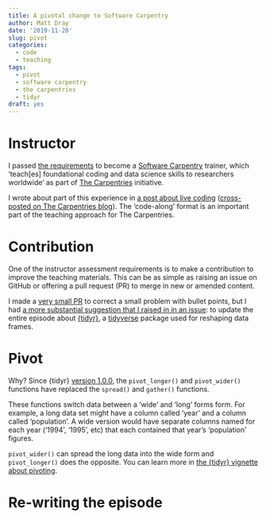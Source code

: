 ```yaml
---
title: A pivotal change to Software Carpentry
author: Matt Dray
date: '2019-11-20'
slug: pivot
categories:
  - code
  - teaching
tags:
  - pivot
  - software carpentry
  - the carpentries
  - tidyr
draft: yes
---
```


# Instructor

I passed [the requirements](https://carpentries.github.io/instructor-training/checkout/) to become a  [Software Carpentry](https://software-carpentry.org/) trainer, which ‘teach[es] foundational coding and data science skills to researchers worldwide’ as part of [The Carpentries](https://carpentries.org/) initiative.

I wrote about part of this experience in [a post about live coding](https://www.rostrum.blog/2019/09/12/live-code/) ([cross-posted on The Carpentries blog](https://carpentries.org/blog/2019/09/live-coding-experience/)). The ‘code-along’ format is an important part of the teaching approach for The Carpentries.

# Contribution

One of the instructor assessment requirements is to make a contribution to improve the teaching materials. This can be as simple as raising an issue on GitHub or offering a pull request (PR) to merge in new or amended content.

I made a [very small PR](https://github.com/swcarpentry/r-novice-gapminder/pull/569) to correct a small problem with bullet points, but I had [a more substantial suggestion that I raised in in an issue](https://github.com/swcarpentry/r-novice-gapminder/issues/570): to update the entire episode about [{tidyr}](https://tidyr.tidyverse.org/), a [tidyverse](https://www.tidyverse.org/) package used for reshaping data frames.

# Pivot

Why? Since {tidyr} [version 1.0.0](https://www.tidyverse.org/blog/2019/09/tidyr-1-0-0/), the `pivot_longer()` and `pivot_wider()` functions have replaced the `spread()` and `gather()` functions. 

These functions switch data between a ‘wide’ and ‘long’ forms form. For example, a long data set might have a column called ‘year’ and a column called ‘population’. A wide version would have separate columns named for each year (‘1994’, ‘1995’, etc) that each contained that year’s ‘population’ figures.

`pivot_wider()` can spread the long data into the wide form and `pivot_longer()` does the opposite. You can learn more in [the {tidyr} vignette about pivoting](https://tidyr.tidyverse.org/dev/articles/pivot.html).

# Re-writing the episode


